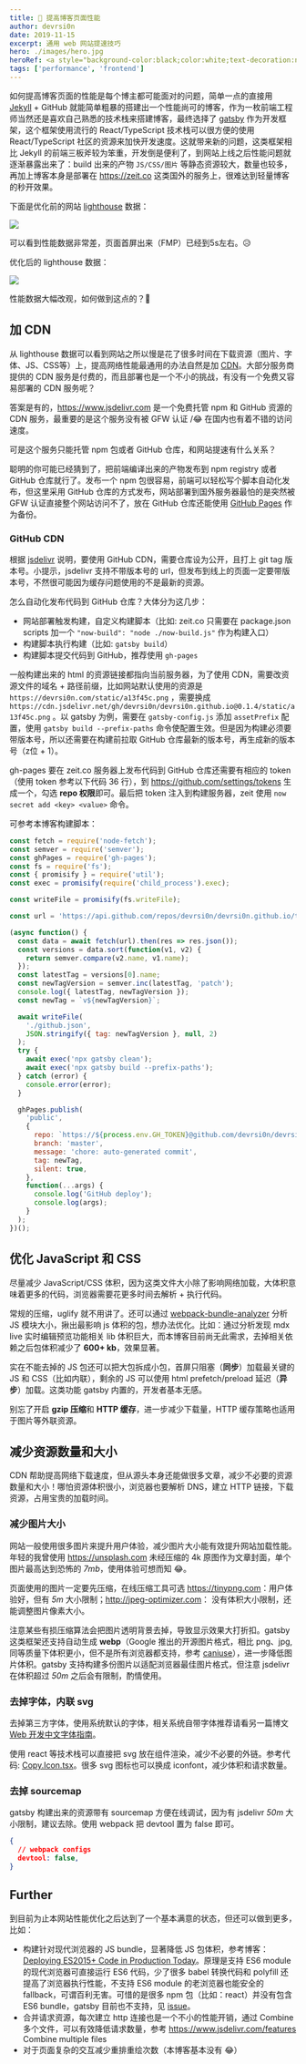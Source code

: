 ```yaml
---
title: 🚀 提高博客页面性能
author: devrsi0n
date: 2019-11-15
excerpt: 通用 web 网站提速技巧
hero: ./images/hero.jpg
heroRef: <a style="background-color:black;color:white;text-decoration:none;padding:4px 6px;font-family:-apple-system, BlinkMacSystemFont, &quot;San Francisco&quot;, &quot;Helvetica Neue&quot;, Helvetica, Ubuntu, Roboto, Noto, &quot;Segoe UI&quot;, Arial, sans-serif;font-size:12px;font-weight:bold;line-height:1.2;display:inline-block;border-radius:3px" href="https://unsplash.com/@spacex?utm_medium=referral&amp;utm_campaign=photographer-credit&amp;utm_content=creditBadge" target="_blank" rel="noopener noreferrer" title="Download free do whatever you want high-resolution photos from SpaceX"><span style="display:inline-block;padding:2px 3px"><svg xmlns="http://www.w3.org/2000/svg" style="height:12px;width:auto;position:relative;vertical-align:middle;top:-2px;fill:white" viewBox="0 0 32 32"><title>unsplash-logo</title><path d="M10 9V0h12v9H10zm12 5h10v18H0V14h10v9h12v-9z"></path></svg></span><span style="display:inline-block;padding:2px 3px">SpaceX</span></a>
tags: ['performance', 'frontend']
---
```


如何提高博客页面的性能是每个博主都可能面对的问题，简单一点的直接用 [Jekyll](https://jekyllrb.com/) + GitHub 就能简单粗暴的搭建出一个性能尚可的博客，作为一枚前端工程师当然还是喜欢自己熟悉的技术栈来搭建博客，最终选择了 [gatsby](https://www.gatsbyjs.org/) 作为开发框架，这个框架使用流行的 React/TypeScript 技术栈可以很方便的使用 React/TypeScript 社区的资源来加快开发速度。这就带来新的问题，这类框架相比 Jekyll 的前端三板斧较为笨重，开发倒是便利了，到网站上线之后性能问题就逐渐暴露出来了：build 出来的产物 `JS/CSS/图片` 等静态资源较大，数量也较多，再加上博客本身是部署在 <https://zeit.co>  这类国外的服务上，很难达到轻量博客的秒开效果。

下面是优化前的网站 [lighthouse](https://developers.google.com/web/tools/lighthouse) 数据：

![](./images/before-lighthouse.png)

可以看到性能数据非常差，页面首屏出来（FMP）已经到5s左右。😥

优化后的 lighthouse 数据：

![](./images/after-lighthouse.png)

性能数据大幅改观，如何做到这点的？🤔

## 加 CDN

从 lighthouse 数据可以看到网站之所以慢是花了很多时间在下载资源（图片、字体、JS、CSS等）上，提高网络性能最通用的办法自然是加 [CDN](https://developer.mozilla.org/zh-CN/docs/Glossary/CDN)。大部分服务商提供的 CDN 服务是付费的，而且部署也是一个不小的挑战，有没有一个免费又容易部署的 CDN 服务呢？

答案是有的，<https://www.jsdelivr.com> 是一个免费托管 npm 和 GitHub 资源的 CDN 服务，最重要的是这个服务没有被 GFW 认证 /😂 在国内也有着不错的访问速度。

可是这个服务只能托管 npm 包或者 GitHub 仓库，和网站提速有什么关系？

聪明的你可能已经猜到了，把前端编译出来的产物发布到 npm registry 或者 GitHub 仓库就行了。发布一个 npm 包很容易，前端可以轻松写个脚本自动化发布，但这里采用 GitHub 仓库的方式发布，网站部署到国外服务器最怕的是突然被 GFW 认证直接整个网站访问不了，放在 GitHub 仓库还能使用 [GitHub Pages](https://pages.github.com/) 作为备份。

### GitHub CDN

根据 [jsdelivr](https://www.jsdelivr.com/features) 说明，要使用 GitHub CDN，需要仓库设为公开，且打上 git tag 版本号。小提示，jsdelivr 支持不带版本号的 url，但发布到线上的页面一定要带版本号，不然很可能因为缓存问题使用的不是最新的资源。

怎么自动化发布代码到 GitHub 仓库？大体分为这几步：

- 网站部署触发构建，自定义构建脚本（比如: zeit.co 只需要在 package.json scripts 加一个 `"now-build": "node ./now-build.js"` 作为构建入口）
- 构建脚本执行构建（比如: `gatsby build`）
- 构建脚本提交代码到 GitHub，推荐使用 `gh-pages`

<Message>

  一般构建出来的 html 的资源链接都指向当前服务器，为了使用 CDN，需要改资源文件的域名 + 路径前缀，比如网站默认使用的资源是 `https://devrsi0n.com/static/a13f45c.png` ，需要换成 `https://cdn.jsdelivr.net/gh/devrsi0n/devrsi0n.github.io@0.1.4/static/a13f45c.png` 。以 gatsby 为例，需要在 `gatsby-config.js` 添加 `assetPrefix` 配置，使用 `gatsby build --prefix-paths` 命令使配置生效。但是因为构建必须要带版本号，所以还需要在构建前拉取 GitHub 仓库最新的版本号，再生成新的版本号（z位 + 1）。
</Message>

gh-pages 要在 zeit.co 服务器上发布代码到 GitHub 仓库还需要有相应的 token（使用 token 参考以下代码 36 行），到 <https://github.com/settings/tokens> 生成一个，勾选 **repo 权限**即可。最后把 token 注入到构建服务器，zeit 使用 `now secret add <key> <value>` 命令。

可参考本博客构建脚本：

```js
const fetch = require('node-fetch');
const semver = require('semver');
const ghPages = require('gh-pages');
const fs = require('fs');
const { promisify } = require('util');
const exec = promisify(require('child_process').exec);

const writeFile = promisify(fs.writeFile);

const url = 'https://api.github.com/repos/devrsi0n/devrsi0n.github.io/tags';

(async function() {
  const data = await fetch(url).then(res => res.json());
  const versions = data.sort(function(v1, v2) {
    return semver.compare(v2.name, v1.name);
  });
  const latestTag = versions[0].name;
  const newTagVersion = semver.inc(latestTag, 'patch');
  console.log({ latestTag, newTagVersion });
  const newTag = `v${newTagVersion}`;

  await writeFile(
    './github.json',
    JSON.stringify({ tag: newTagVersion }, null, 2)
  );
  try {
    await exec('npx gatsby clean');
    await exec('npx gatsby build --prefix-paths');
  } catch (error) {
    console.error(error);
  }

  ghPages.publish(
    'public',
    {
      repo: `https://${process.env.GH_TOKEN}@github.com/devrsi0n/devrsi0n.github.io.git`,
      branch: 'master',
      message: 'chore: auto-generated commit',
      tag: newTag,
      silent: true,
    },
    function(...args) {
      console.log('GitHub deploy');
      console.log(args);
    }
  );
})();
```

## 优化 JavaScript 和 CSS

尽量减少 JavaScript/CSS 体积，因为这类文件大小除了影响网络加载，大体积意味着更多的代码，浏览器需要花更多时间去解析 + 执行代码。

常规的压缩，uglify 就不用讲了。还可以通过 [webpack-bundle-analyzer](https://github.com/webpack-contrib/webpack-bundle-analyzer) 分析 JS 模块大小，揪出最影响 js 体积的包，想办法优化。比如：通过分析发现 mdx live 实时编辑预览功能相关 lib 体积巨大，而本博客目前尚无此需求，去掉相关依赖之后包体积减少了 **600+ kb**，效果显著。

实在不能去掉的 JS 包还可以把大包拆成小包，首屏只阻塞（**同步**）加载最关键的 JS 和 CSS（比如内联），剩余的 JS 可以使用 html prefetch/preload 延迟（**异步**）加载。这类功能 gatsby 内置的，开发者基本无感。

别忘了开启 **gzip 压缩**和 **HTTP 缓存**，进一步减少下载量，HTTP 缓存策略也适用于图片等外联资源。

## 减少资源数量和大小

CDN 帮助提高网络下载速度，但从源头本身还能做很多文章，减少不必要的资源数量和大小！哪怕资源体积很小，浏览器也要解析 DNS，建立 HTTP 链接，下载资源，占用宝贵的加载时间。

### 减少图片大小

网站一般使用很多图片来提升用户体验，减少图片大小能有效提升网站加载性能。年轻的我曾使用 <https://unsplash.com> 未经压缩的 4k 原图作为文章封面，单个图片最高达到恐怖的 *7mb*，使用体验可想而知 😂。

页面使用的图片一定要先压缩，在线压缩工具可选 <https://tinypng.com>：用户体验好，但有 *5m* 大小限制；<http://jpeg-optimizer.com>： 没有体积大小限制，还能调整图片像素大小。

注意某些有损压缩算法会把图片透明背景去掉，导致显示效果大打折扣。gatsby 这类框架还支持自动生成 **webp**（Google 推出的开源图片格式，相比 png、jpg, 同等质量下体积更小，但不是所有浏览器都支持，参考 [caniuse](https://caniuse.com/#search=webp)），进一步降低图片体积。gatsby 支持构建多份图片以适配浏览器最佳图片格式，但注意 jsdelivr 在体积超过 *50m* 之后会有限制，酌情使用。

### 去掉字体，内联 svg

去掉第三方字体，使用系统默认的字体，相关系统自带字体推荐请看另一篇博文 [Web 开发中文字体指南](https://devrsi0n.com/articles/a-guide-to-chinese-font-for-web-developer)。

使用 react 等技术栈可以直接把 svg 放在组件渲染，减少不必要的外链。参考代码: [Copy.Icon.tsx](https://github.com/devrsi0n/blog/blob/8a750f73a39cf148a2093929a2c9573eb42fa1c2/src/icons/ui/Copy.Icon.tsx#L3)。很多 svg 图标也可以换成 iconfont，减少体积和请求数量。

### 去掉 sourcemap

gatsby 构建出来的资源带有 sourcemap 方便在线调试，因为有 jsdelivr *50m* 大小限制，建议去除。使用 webpack 把 devtool 置为 false 即可。

```json
{
  // webpack configs
  devtool: false,
}
```

## Further

到目前为止本网站性能优化之后达到了一个基本满意的状态，但还可以做到更多，比如：

- 构建针对现代浏览器的 JS bundle，显著降低 JS 包体积，参考博客：[Deploying ES2015+ Code in Production Today](https://philipwalton.com/articles/deploying-es2015-code-in-production-today/)。原理是支持 ES6 module 的现代浏览器可直接运行 ES6 代码，少了很多 babel 转换代码和 polyfill 还提高了浏览器执行性能，不支持 ES6 module 的老浏览器也能安全的 fallback，可谓百利无害。可惜的是很多 npm 包（比如：react）并没有包含 ES6 bundle，gatsby 目前也不支持，见 [issue](https://github.com/gatsbyjs/gatsby/issues/2114)。
- 合并请求资源，每次建立 http 连接也是一个不小的性能开销，通过 Combine 多个文件，可以有效降低请求数量，参考 <https://www.jsdelivr.com/features> Combine multiple files
- 对于页面复杂的交互减少重排重绘次数（本博客基本没有 😂）
